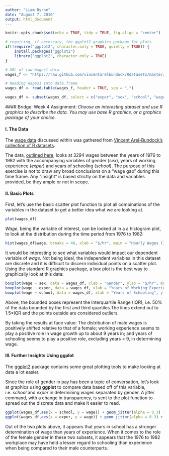 ```yaml
---
author: "Liam Byrne"
date: "August 7, 2016"
output: html_document
---
```


```r
knitr::opts_chunk$set(echo = TRUE, tidy = TRUE, fig.align = "center")

# requiring, if necessary, the ggplot2 graphics package for plots
if(!require("ggplot2", character.only = TRUE, quietly = TRUE)) {
    install.packages("ggplot2")
    library("ggplot2", character.only = TRUE)
}

# URL of raw Wages1 data
wages_f <- "https://raw.github.com/vincentarelbundock/Rdatasets/master/csv/Ecdat/Wages1.csv"

# Reading Wages1 into data.frame
wages_df <- read.table(wages_f, header = TRUE, sep = ",")

wages_df <- subset(wages_df, select = c("exper", "sex", "school", "wage"))
```

###R Bridge: Week 4 Assignment:
*Choose an interesting dataset and use R graphics to describe the data. You may use base R graphics, or a graphics package of your choice.*


#### I. The Data
The [wage data](https://raw.github.com/vincentarelbundock/Rdatasets/master/csv/Ecdat/Wages1.csv) discussed within was gathered from [Vincent Arel-Bundock's collection of R datasets](http://vincentarelbundock.github.io/Rdatasets/datasets.html). 

The data, [outlined here](http://vincentarelbundock.github.io/Rdatasets/doc/Ecdat/Wages1.html), looks at 3294 wages between the years of 1976 to 1982 with the accompanying variables of gender (*sex*), years of working experience (*exper*) and years of schooling (*school*). The purpose of this exercise is not to draw any broad conclusions on a "wage gap" during this time frame. Any "insight" is based strictly on the data and variables provided, be they ample or not in scope.


#### II. Basic Plots
First, let's use the basic scatter plot function to plot all combinations of the variables in the dataset to get a better idea what we are looking at.
```r
plot(wages_df)
```
*Wage*, being the variable of interest, can be looked at in a a histogram plot, to look at the distribution during the time period from 1976 to 1982:
```r
hist(wages_df$wage, breaks = 40, xlab = "$/hr", main = "Hourly Wages (1976 - 1982)")
```
It would be interesting to see what variables would impact our dependent variable of *wage*. Not being ideal, the independent variables in this dataset are discrete and it is difficult to discern individual points on a scatter plot. Using the standard R graphics package, a box plot is the best way to graphically look at this data:
```r
boxplot(wage ~ sex, data = wages_df, xlab = "Gender", ylab = "$/hr", main = "Gender Based Hourly Wages (1976 - 1982)")
boxplot(wage ~ exper, data = wages_df, xlab = "Years of Working Experience", ylab = "$/hr", main = "Experience Based Hourly Wages (1976 - 1982)")
boxplot(wage ~ school, data = wages_df, xlab = "Years of Schooling", ylab = "$/hr", main = "School Based Hourly Wages (1976 - 1982)")
```
Above, the bounded boxes represent the Interquartile Range (IQR), i.e. 50% of the data bounded by the first and third quartiles.The lines extend out to 1.5*IQR and the points outside are considered outliers.

By taking the results at face value: The distribution of male wages is positively shifted relative to that of a female; working experience seems to play a positive role in wage growth up to about 9 years in; and years of schooling seems to play a positive role, excluding years < 9, in determining wage.

#### III. Further Insights Using ggplot
The [ggplot2](https://cran.r-project.org/web/packages/ggplot2/ggplot2.pdf) package contains some great plotting tools to make looking at data a lot easier.

Since the role of gender in pay has been a topic of conversation, let's look at graphics using **ggplot** to compare data based off of this variable, i.e. *school* and *exper* in determining wages separated by gender. A jitter command, with a change in transparency, is sent to the plot function to spread out the discrete data and make it easier to read.

```r
ggplot(wages_df,aes(x = school, y = wage)) + geom_jitter(alpha = 0.3) + facet_grid(~sex)
ggplot(wages_df,aes(x = exper, y = wage)) + geom_jitter(alpha = 0.3) + facet_grid(~sex)
```
Out of the two plots above, it appears that years in school has a stronger determination of wage than years of experience. When it comes to the role of the female gender in these two subsets, it appears that the 1976 to 1982 workplace may have held a lesser regard to schooling than experience when being compared to their male counterparts.